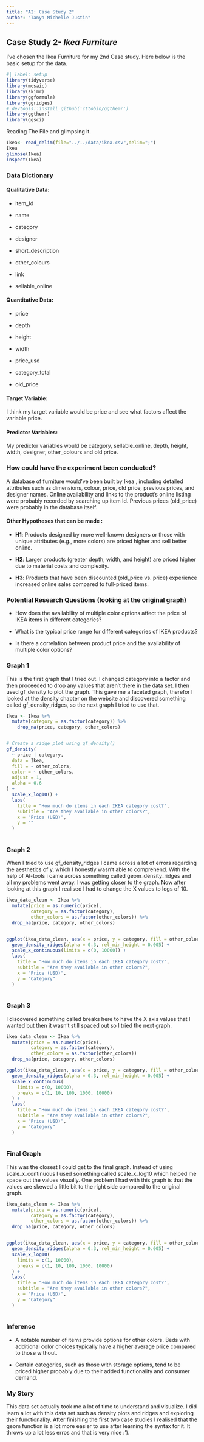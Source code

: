 ```yaml
---
title: "A2: Case Study 2"
author: "Tanya Michelle Justin"
---
```


## Case Study 2- *Ikea Furniture*

I've chosen the Ikea Furniture for my 2nd Case study. Here below is the basic setup for the data.

```r
#| label: setup
library(tidyverse)
library(mosaic)
library(skimr)
library(ggformula)
library(ggridges)
# devtools::install_github('cttobin/ggthemr')
library(ggthemr)
library(ggsci)
```

Reading The File and glimpsing it.

```r
Ikea<- read_delim(file="../../data/ikea.csv",delim=";")
Ikea
glimpse(Ikea)
inspect(Ikea)
```

### Data Dictionary

#### Qualitative Data:

-   item_Id

-   name

-   category

-   designer

-   short_description

-   other_colours

-   link

-   sellable_online

#### Quantitative Data:

-   price

-   depth

-   height

-   width

-   price_usd

-   category_total

-   old_price

#### Target Variable:

I think my target variable would be price and see what factors affect the variable price.

#### Predictor Variables:

My predictor variables would be category, sellable_online, depth, height, width, designer, other_colours and old price.

### How could have the experiment been conducted?

A database of furniture would've been built by Ikea , including detailed attributes such as dimensions, colour, price, old price, previous prices, and designer names. Online availability and links to the product's online listing were probably recorded by searching up item Id. Previous prices (old_price) were probably in the database itself.

#### **Other Hypotheses that can be made** :

-   **H1**: Products designed by more well-known designers or those with unique attributes (e.g., more colors) are priced higher and sell better online.

-   **H2**: Larger products (greater depth, width, and height) are priced higher due to material costs and complexity.

-   **H3**: Products that have been discounted (old_price vs. price) experience increased online sales compared to full-priced items.

### **Potential Research Questions (looking at the original graph)**

-   How does the availability of multiple color options affect the price of IKEA items in different categories?

-   What is the typical price range for different categories of IKEA products?

-   Is there a correlation between product price and the availability of multiple color options?

### Graph 1

This is the first graph that I tried out. I changed category into a factor and then proceeded to drop any values that aren't there in the data set. I then used gf_density to plot the graph. This gave me a faceted graph, therefor I looked at the density chapter on the website and discovered something called gf_density_ridges, so the next graph I tried to use that.

```r

Ikea <- Ikea %>%
  mutate(category = as.factor(category)) %>% 
    drop_na(price, category, other_colors)


# Create a ridge plot using gf_density()
gf_density(
  ~ price | category, 
  data = Ikea, 
  fill = ~ other_colors,
  color = ~ other_colors,
  adjust = 1, 
  alpha = 0.6 
) +
  scale_x_log10() +  
  labs(
    title = "How much do items in each IKEA category cost?",
    subtitle = "Are they available in other colors?",
    x = "Price (USD)",
    y = ""
  ) 
  

```

### Graph 2

When I tried to use gf_density_ridges I came across a lot of errors regarding the aesthetics of y, which I honestly wasn't able to comprehend. With the help of AI-tools i came across something called geom_density_ridges and all my problems went away. I was getting closer to the graph. Now after looking at this graph I realised I had to change the X values to logs of 10.

```r


ikea_data_clean <- Ikea %>%
  mutate(price = as.numeric(price), 
         category = as.factor(category),
         other_colors = as.factor(other_colors)) %>%  
  drop_na(price, category, other_colors)


ggplot(ikea_data_clean, aes(x = price, y = category, fill = other_colors)) +
  geom_density_ridges(alpha = 0.3, rel_min_height = 0.005) +
  scale_x_continuous(limits = c(0, 10000)) +  
  labs(
    title = "How much do items in each IKEA category cost?",
    subtitle = "Are they available in other colors?",
    x = "Price (USD)",
    y = "Category"
  ) 
  
```

### Graph 3

I discovered something called breaks here to have the X axis values that I wanted but then it wasn't still spaced out so I tried the next graph.

```r


ikea_data_clean <- Ikea %>%
  mutate(price = as.numeric(price), 
         category = as.factor(category),
         other_colors = as.factor(other_colors)) 
  drop_na(price, category, other_colors)

ggplot(ikea_data_clean, aes(x = price, y = category, fill = other_colors)) +
  geom_density_ridges(alpha = 0.3, rel_min_height = 0.005) +
  scale_x_continuous(
    limits = c(0, 10000),          
    breaks = c(1, 10, 100, 1000, 10000)  
  ) +
  labs(
    title = "How much do items in each IKEA category cost?",
    subtitle = "Are they available in other colors?",
    x = "Price (USD)",
    y = "Category"
  ) 
 
```

### Final Graph

This was the closest I could get to the final graph. Instead of using scale_x_continuous I used something called scale_x_log10 which helped me space out the values visually. One problem I had with this graph is that the values are skewed a little bit to the right side compared to the original graph.

```r
ikea_data_clean <- Ikea %>%
  mutate(price = as.numeric(price), 
         category = as.factor(category),
         other_colors = as.factor(other_colors)) %>% 
  drop_na(price, category, other_colors)


ggplot(ikea_data_clean, aes(x = price, y = category, fill = other_colors)) +
  geom_density_ridges(alpha = 0.3, rel_min_height = 0.005) +
  scale_x_log10(  
    limits = c(1, 10000), 
    breaks = c(1, 10, 100, 1000, 10000)  
  ) +
  labs(
    title = "How much do items in each IKEA category cost?",
    subtitle = "Are they available in other colors?",
    x = "Price (USD)",
    y = "Category"
  ) 
  
```

### Inference

-   A notable number of items provide options for other colors. Beds with additional color choices typically have a higher average price compared to those without.

-   Certain categories, such as those with storage options, tend to be priced higher probably due to their added functionality and consumer demand.

### My Story

This data set actually took me a lot of time to understand and visualize. I did learn a lot with this data set such as density plots and ridges and exploring their functionality. After finishing the first two case studies I realised that the geom function is a lot more easier to use after learning the syntax for it. It throws up a lot less erros and that is very nice :').

